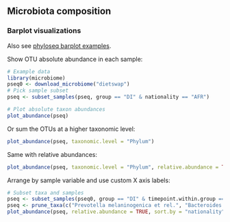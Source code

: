## Microbiota composition


### Barplot visualizations

Also see [phyloseq barplot examples](http://joey711.github.io/phyloseq/plot_bar-examples.html). 

Show OTU absolute abundance in each sample:

```r
# Example data
library(microbiome)
pseq0 <- download_microbiome("dietswap")
# Pick sample subset
pseq <- subset_samples(pseq, group == "DI" & nationality == "AFR")

# Plot absolute taxon abundances
plot_abundance(pseq)
```


Or sum the OTUs at a higher taxonomic level:

```r
plot_abundance(pseq, taxonomic.level = "Phylum")
```


Same with relative abundances:

```r
plot_abundance(pseq, taxonomic.level = "Phylum", relative.abundance = TRUE)
```


Arrange by sample variable and use custom X axis labels:

```r
# Subset taxa and samples
pseq <- subset_samples(pseq0, group == "DI" & timepoint.within.group == 1)
pseq <- prune_taxa(c("Prevotella melaninogenica et rel.", "Bacteroides fragilis et rel.", "Akkermansia"), pseq)
plot_abundance(pseq, relative.abundance = TRUE, sort.by = "nationality", x.label = "nationality")
```

